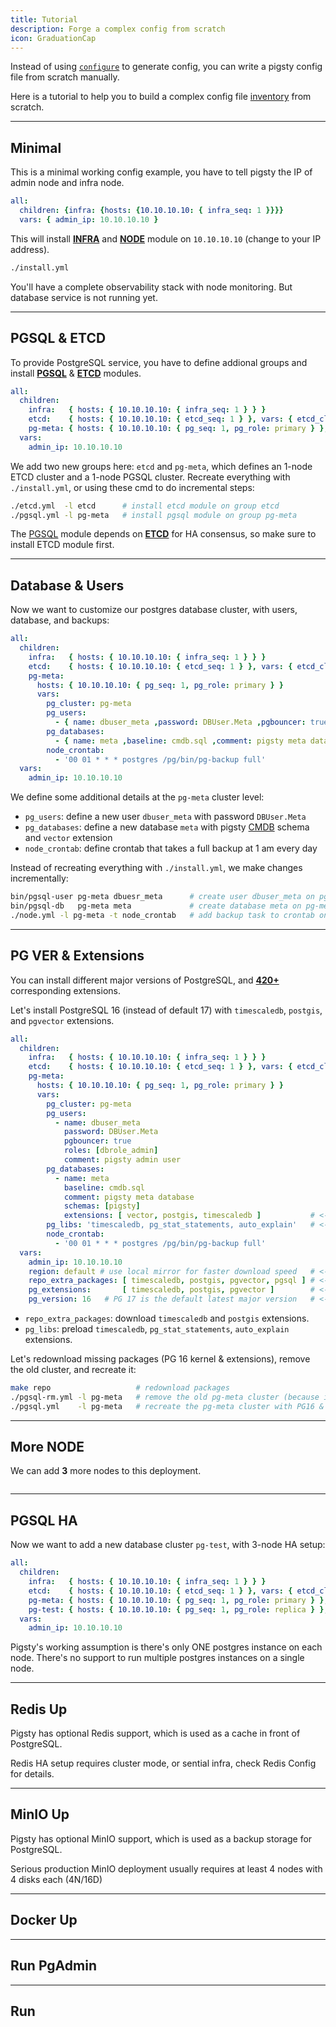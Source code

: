 ```yaml
---
title: Tutorial
description: Forge a complex config from scratch
icon: GraduationCap
---
```


Instead of using [`configure`](/docs/config/configure) to generate config, you can write a pigsty config file from scratch manually.

Here is a tutorial to help you to build a complex config file [inventory](/docs/config/inventory) from scratch.


--------

## Minimal

This is a minimal working config example, you have to tell pigsty the IP of admin node and infra node.

```yaml title="~/pigsty/pigsty.yml"
all:
  children: {infra: {hosts: {10.10.10.10: { infra_seq: 1 }}}}
  vars: { admin_ip: 10.10.10.10 }
```

This will install [**INFRA**](/docs/infra) and [**NODE**](/docs/node) module on `10.10.10.10` (change to your IP address).

```bash title="~/pigsty"
./install.yml
```

You'll have a complete observability stack with node monitoring. But database service is not running yet.



--------

## PGSQL & ETCD

To provide PostgreSQL service, you have to define addional groups and install [**PGSQL**](/docs/pgsql) & [**ETCD**](/docs/etcd) modules.

```yaml title="~/pigsty/pigsty.yml"
all:
  children:
    infra:   { hosts: { 10.10.10.10: { infra_seq: 1 } } }
    etcd:    { hosts: { 10.10.10.10: { etcd_seq: 1 } }, vars: { etcd_cluster: etcd } }
    pg-meta: { hosts: { 10.10.10.10: { pg_seq: 1, pg_role: primary } }, vars: { pg_cluster: pg-meta } }
  vars:
    admin_ip: 10.10.10.10
```

We add two new groups here: `etcd` and `pg-meta`, which defines an 1-node ETCD cluster and a 1-node PGSQL cluster.
Recreate everything with `./install.yml`, or using these cmd to do incremental steps:

```bash title="~/pigsty"
./etcd.yml  -l etcd      # install etcd module on group etcd
./pgsql.yml -l pg-meta   # install pgsql module on group pg-meta
```

The [PGSQL](/docs/pgsql) module depends on [**ETCD**](/docs/etcd) for HA consensus, so make sure to install ETCD module first.



--------

## Database & Users

Now we want to customize our postgres database cluster, with users, database, and backups:

```yaml title="~/pigsty/pigsty.yml"
all:
  children:
    infra:   { hosts: { 10.10.10.10: { infra_seq: 1 } } }
    etcd:    { hosts: { 10.10.10.10: { etcd_seq: 1 } }, vars: { etcd_cluster: etcd } }
    pg-meta:
      hosts: { 10.10.10.10: { pg_seq: 1, pg_role: primary } }
      vars:
        pg_cluster: pg-meta
        pg_users:
          - { name: dbuser_meta ,password: DBUser.Meta ,pgbouncer: true ,roles: [dbrole_admin] ,comment: admin user}
        pg_databases:
          - { name: meta ,baseline: cmdb.sql ,comment: pigsty meta database ,schemas: [pigsty] ,extensions: [vector]}
        node_crontab:
          - '00 01 * * * postgres /pg/bin/pg-backup full'
  vars:
    admin_ip: 10.10.10.10
```

We define some additional details at the `pg-meta` cluster level:

- `pg_users`: define a new user `dbuser_meta` with password `DBUser.Meta`
- `pg_databases`: define a new database `meta` with pigsty [CMDB](/docs/config/cmdb) schema and `vector` extension
- `node_crontab`: define crontab that takes a full backup at 1 am every day

Instead of recreating everything with `./install.yml`, we make changes incrementally:

```bash title="~/pigsty"
bin/pgsql-user pg-meta dbuesr_meta      # create user dbuser_meta on pg-meta
bin/pgsql-db   pg-meta meta             # create database meta on pg-meta
./node.yml -l pg-meta -t node_crontab   # add backup task to crontab on pg-meta
```


--------

## PG VER & Extensions

You can install different major versions of PostgreSQL, and [**420+**](https://ext.pigsty.io/#/list) corresponding extensions.

Let's install PostgreSQL 16 (instead of default 17) with `timescaledb`, `postgis`, and `pgvector` extensions.

```yaml title="~/pigsty/pigsty.yml"
all:
  children:
    infra:   { hosts: { 10.10.10.10: { infra_seq: 1 } } }
    etcd:    { hosts: { 10.10.10.10: { etcd_seq: 1 } }, vars: { etcd_cluster: etcd } }
    pg-meta:
      hosts: { 10.10.10.10: { pg_seq: 1, pg_role: primary } }
      vars:
        pg_cluster: pg-meta
        pg_users:
          - name: dbuser_meta
            password: DBUser.Meta
            pgbouncer: true
            roles: [dbrole_admin]
            comment: pigsty admin user
        pg_databases:
          - name: meta
            baseline: cmdb.sql
            comment: pigsty meta database
            schemas: [pigsty]
            extensions: [ vector, postgis, timescaledb ]           # <--- CREATE EXTENSIONS
        pg_libs: 'timescaledb, pg_stat_statements, auto_explain'   # <--- LOAD EXTENSIONS
        node_crontab:
          - '00 01 * * * postgres /pg/bin/pg-backup full'
  vars:
    admin_ip: 10.10.10.10
    region: default # use local mirror for faster download speed   # <--- default|china|europe
    repo_extra_packages: [ timescaledb, postgis, pgvector, pgsql ] # <--- DOWNLOAD EXTENSIONS
    pg_extensions:       [ timescaledb, postgis, pgvector ]        # <--- INSTALL EXTENSIONS
    pg_version: 16   # PG 17 is the default latest major version   # <--- USE PG 16 VERSION
```

- `repo_extra_packages`: download `timescaledb` and `postgis` extensions.
- `pg_libs`: preload `timescaledb`, `pg_stat_statements`, `auto_explain` extensions.

Let's redownload missing packages (PG 16 kernel & extensions), remove the old cluster, and recreate it:

```bash
make repo                   # redownload packages
./pgsql-rm.yml -l pg-meta   # remove the old pg-meta cluster (because it is PG17)
./pgsql.yml    -l pg-meta   # recreate the pg-meta cluster with PG16 & extensions
````



--------

## More NODE

We can add **3** more nodes to this deployment.



```yaml
```



--------

## PGSQL HA

Now we want to add a new database cluster `pg-test`, with 3-node HA setup:

```yaml title="~/pigsty/pigsty.yml"
all:
  children:
    infra:   { hosts: { 10.10.10.10: { infra_seq: 1 } } }
    etcd:    { hosts: { 10.10.10.10: { etcd_seq: 1 } }, vars: { etcd_cluster: etcd } }
    pg-meta: { hosts: { 10.10.10.10: { pg_seq: 1, pg_role: primary } }, vars: { pg_cluster: pg-meta } }
    pg-test: { hosts: { 10.10.10.10: { pg_seq: 1, pg_role: replica } }, vars: { pg_cluster: pg-test } }
  vars:
    admin_ip: 10.10.10.10
```

Pigsty's working assumption is there's only ONE postgres instance on each node.
There's no support to run multiple postgres instances on a single node.



--------

## Redis Up

Pigsty has optional Redis support, which is used as a cache in front of PostgreSQL.

Redis HA setup requires cluster mode, or sential infra, check Redis Config for details.


--------

## MinIO Up

Pigsty has optional MinIO support, which is used as a backup storage for PostgreSQL.



Serious production MinIO deployment usually requires at least 4 nodes with 4 disks each (4N/16D)


--------

## Docker Up


--------

## Run PgAdmin


--------

## Run




